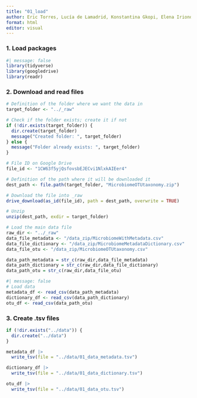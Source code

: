 ```yaml
---
title: "01_load"
author: Eric Torres, Lucía de Lamadrid, Konstantina Gkopi, Elena Iriondo and Jorge Santiago
format: html
editor: visual
---
```


### 1. Load packages

```r
#| message: false 
library(tidyverse) 
library(googledrive)
library(readr)
```

### 2. Download and read files

```r
# Definition of the folder where we want the data in
target_folder <- "../_raw"

# Check if the folder exists; create it if not
if (!dir.exists(target_folder)) {
  dir.create(target_folder)
  message("Created folder: ", target_folder)
} else {
  message("Folder already exists: ", target_folder)
}

# File ID on Google Drive
file_id <- "1CW63f5yjQsfovsbEJECvi1NlxkAIEer4"

# Definition of the path where it will be downloaded it
dest_path <- file.path(target_folder, "MicrobiomeOTUtaxonomy.zip")

# Download the file into _raw
drive_download(as_id(file_id), path = dest_path, overwrite = TRUE)

# Unzip 
unzip(dest_path, exdir = target_folder)
```

```r
# Load the main data file 
raw_dir <- "../_raw" 
data_file_metadata <- "/data_zip/MicrobiomeWithMetadata.csv" 
data_file_dictionary <- "/data_zip/MicrobiomeMetadataDictionary.csv" 
data_file_otu <- "/data_zip/MicrobiomeOTUtaxonomy.csv"  

data_path_metadata = str_c(raw_dir,data_file_metadata) 
data_path_dictionary = str_c(raw_dir,data_file_dictionary) 
data_path_otu = str_c(raw_dir,data_file_otu) 
```

```r
#| message: false  
# Load data 
metadata_df <- read_csv(data_path_metadata) 
dictionary_df <- read_csv(data_path_dictionary)
otu_df <- read_csv(data_path_otu)  
```

### 3. Create .tsv files

```r
if (!dir.exists("../data")) {
  dir.create("../data")
}

metadata_df |> 
  write_tsv(file = "../data/01_data_metadata.tsv")

dictionary_df |> 
  write_tsv(file = "../data/01_data_dictionary.tsv")

otu_df |> 
  write_tsv(file = "../data/01_data_otu.tsv")
```
